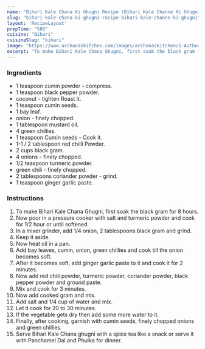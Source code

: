---
name: "Bihari Kale Chana Ki Ghugni Recipe (Bihari Kale Channe Ki Ghugni)"
slug: "bihari-kale-chana-ki-ghugni-recipe-bihari-kale-channe-ki-ghugni"
layout: 'RecipeLayout'
prepTime: "580"
cuisine: "Bihari"
cuisineSlug: "bihari"
image: "https://www.archanaskitchen.com/images/archanaskitchen/1-Author/Jyothi_Rajesh/Bihari_Kale_Channe_Ki_Ghugni.jpg"
excerpt: "To make Bihari Kale Chana Ghugni, first soak the black gram for 8 hours"
---

### Ingredients

-  1 teaspoon cumin powder - compress.
-  1 teaspoon black pepper powder.
-  coconut - tighten Roast it.
-  1 teaspoon cumin seeds.
-  1 bay leaf.
-  onion - finely chopped.
-  1 tablespoon mustard oil.
-  4 green chillies.
-  1 teaspoon Cumin seeds - Cook it.
-  1-1 / 2 tablespoon red chilli Powder.
- 2 cups black gram.
-  4 onions - finely chopped.
-  1/2 teaspoon turmeric powder.
-  green chili - finely chopped.
-  2 tablespoons coriander powder - grind.
-  1 teaspoon ginger garlic paste.

### Instructions

1. To make Bihari Kale Chana Ghugni, first soak the black gram for 8 hours.
1. Now pour in a pressure cooker with salt and turmeric powder and cook for 1/2 hour or until softened.
1. In a mixer grinder, add 1/4 onion, 2 tablespoons black gram and grind.
1. Keep it aside.
1. Now heat oil in a pan.
1. Add bay leaves, cumin, onion, green chillies and cook till the onion becomes soft.
1. After it becomes soft, add ginger garlic paste to it and cook it for 2 minutes.
1. Now add red chili powder, turmeric powder, coriander powder, black pepper powder and ground paste.
1. Mix and cook for 3 minutes.
1. Now add cooked gram and mix.
1. Add salt and 1/4 cup of water and mix.
1. Let it cook for 20 to 30 minutes.
1. If the vegetable gets dry then add some more water to it.
1. Finally, after cooking, garnish with cumin seeds, finely chopped onions and green chillies.
1. Serve Bihari Kale Chana ghugni with a spice tea like a snack or serve it with Panchamel Dal and Phulka for dinner.
